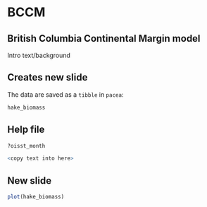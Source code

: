 # BCCM

## British Columbia Continental Margin model

Intro text/background

## Creates new slide

The data are saved as a `tibble` in `pacea`:
```r
hake_biomass
```

## Help file
```r
?oisst_month

<copy text into here>
```

## New slide

```r
plot(hake_biomass)
```
